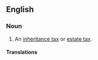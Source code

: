 ==English==

===Noun===
{{en-noun}}

# An [[inheritance tax]] or [[estate tax]].

====Translations====
{{trans-see|inheritance tax or estate tax|inheritance tax}}